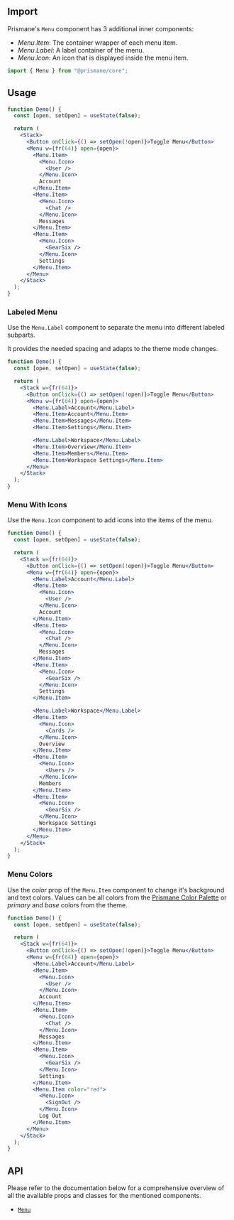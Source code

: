 ## Import

Prismane's `Menu` component has 3 additional inner components:

- _Menu.Item_: The container wrapper of each menu item.
- _Menu.Label_: A label container of the menu.
- _Menu.Icon_: An icon that is displayed inside the menu item.

```js
import { Menu } from "@prismane/core";
```

## Usage

```jsx preview
function Demo() {
  const [open, setOpen] = useState(false);

  return (
    <Stack>
      <Button onClick={() => setOpen(!open)}>Toggle Menu</Button>
      <Menu w={fr(64)} open={open}>
        <Menu.Item>
          <Menu.Icon>
            <User />
          </Menu.Icon>
          Account
        </Menu.Item>
        <Menu.Item>
          <Menu.Icon>
            <Chat />
          </Menu.Icon>
          Messages
        </Menu.Item>
        <Menu.Item>
          <Menu.Icon>
            <GearSix />
          </Menu.Icon>
          Settings
        </Menu.Item>
      </Menu>
    </Stack>
  );
}
```

### Labeled Menu

Use the `Menu.Label` component to separate the menu into different labeled subparts.

It provides the needed spacing and adapts to the theme mode changes.

```jsx preview
function Demo() {
  const [open, setOpen] = useState(false);

  return (
    <Stack w={fr(64)}>
      <Button onClick={() => setOpen(!open)}>Toggle Menu</Button>
      <Menu w={fr(64)} open={open}>
        <Menu.Label>Account</Menu.Label>
        <Menu.Item>Account</Menu.Item>
        <Menu.Item>Messages</Menu.Item>
        <Menu.Item>Settings</Menu.Item>

        <Menu.Label>Workspace</Menu.Label>
        <Menu.Item>Overview</Menu.Item>
        <Menu.Item>Members</Menu.Item>
        <Menu.Item>Workspace Settings</Menu.Item>
      </Menu>
    </Stack>
  );
}
```

### Menu With Icons

Use the `Menu.Icon` component to add icons into the items of the menu.

```jsx preview
function Demo() {
  const [open, setOpen] = useState(false);

  return (
    <Stack w={fr(64)}>
      <Button onClick={() => setOpen(!open)}>Toggle Menu</Button>
      <Menu w={fr(64)} open={open}>
        <Menu.Label>Account</Menu.Label>
        <Menu.Item>
          <Menu.Icon>
            <User />
          </Menu.Icon>
          Account
        </Menu.Item>
        <Menu.Item>
          <Menu.Icon>
            <Chat />
          </Menu.Icon>
          Messages
        </Menu.Item>
        <Menu.Item>
          <Menu.Icon>
            <GearSix />
          </Menu.Icon>
          Settings
        </Menu.Item>

        <Menu.Label>Workspace</Menu.Label>
        <Menu.Item>
          <Menu.Icon>
            <Cards />
          </Menu.Icon>
          Overview
        </Menu.Item>
        <Menu.Item>
          <Menu.Icon>
            <Users />
          </Menu.Icon>
          Members
        </Menu.Item>
        <Menu.Item>
          <Menu.Icon>
            <GearSix />
          </Menu.Icon>
          Workspace Settings
        </Menu.Item>
      </Menu>
    </Stack>
  );
}
```

### Menu Colors

Use the _color_ prop of the `Menu.Item` component to change it's background and text colors. Values can be all colors from the [Prismane Color Palette](/docs/styling/color-palette) or _primary_ and _base_ colors from the theme.

```jsx preview
function Demo() {
  const [open, setOpen] = useState(false);

  return (
    <Stack w={fr(64)}>
      <Button onClick={() => setOpen(!open)}>Toggle Menu</Button>
      <Menu w={fr(64)} open={open}>
        <Menu.Label>Account</Menu.Label>
        <Menu.Item>
          <Menu.Icon>
            <User />
          </Menu.Icon>
          Account
        </Menu.Item>
        <Menu.Item>
          <Menu.Icon>
            <Chat />
          </Menu.Icon>
          Messages
        </Menu.Item>
        <Menu.Item>
          <Menu.Icon>
            <GearSix />
          </Menu.Icon>
          Settings
        </Menu.Item>
        <Menu.Item color="red">
          <Menu.Icon>
            <SignOut />
          </Menu.Icon>
          Log Out
        </Menu.Item>
      </Menu>
    </Stack>
  );
}
```

## API

Please refer to the documentation below for a comprehensive overview of all the available props and classes for the mentioned components.

- [`Menu`](/docs/components-api/overlay/menu-api)
